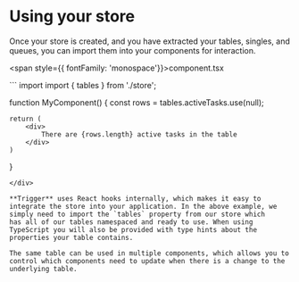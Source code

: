 
# Using your store

Once your store is created, and you have extracted your tables, singles, and queues, you can import them into your components for interaction.

<span style={{ fontFamily: 'monospace'}}>component.tsx</span>

<div className={codeWrapper}>
```
import import { tables } from './store';

function MyComponent() {
    const rows = tables.activeTasks.use(null);

    return (
        <div>
            There are {rows.length} active tasks in the table
        </div>
    )
}
```
</div>

**Trigger** uses React hooks internally, which makes it easy to integrate the store into your application. In the above example, we simply need to import the `tables` property from our store which
has all of our tables namespaced and ready to use. When using TypeScript you will also be provided with type hints about the properties your table contains.

The same table can be used in multiple components, which allows you to control which components need to update when there is a change to the underlying table.